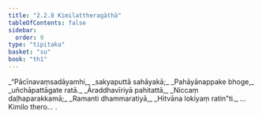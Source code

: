 ```yaml
---
title: "2.2.8 Kimilattheragāthā"
tableOfContents: false
sidebar:
  order: 9
type: "tipitaka"
basket: "su"
book: "th1"
---
```



<DynamicBreadcrumb />

<Division number="155" book="th1">

<Paragraph number="327" type="verses" book="th1">
_“Pācīnavaṃsadāyamhi,_  
_sakyaputtā sahāyakā;_  
_Pahāyānappake bhoge,_  
_uñchāpattāgate ratā._  

</Paragraph>

</Division>
<Division number="156" book="th1">

<Paragraph number="328" type="verses" book="th1">
_Āraddhavīriyā pahitattā,_  
_Niccaṃ daḷhaparakkamā;_  
_Ramanti dhammaratiyā,_  
_Hitvāna lokiyaṃ ratin”ti._  


</Paragraph>
</Division>

<Paragraph number="329" type="center" book="th1">
…  Kimilo thero… .
</Paragraph>